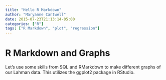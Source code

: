 ```yaml
---
title: "Hello R Markdown"
author: "Maryanne Cantwell"
date: 2015-07-23T21:13:14-05:00
categories: ["R"]
tags: ["R Markdown", "plot", "regression"]
---
```


# R Markdown and Graphs

Let's use some skills from SQL and RMarkdown to make different graphs of our Lahman data. This utilizes the ggplot2 package in RStudio.

